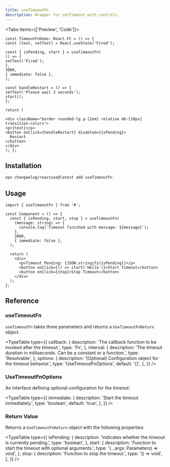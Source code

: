 ```yaml
---
title: useTimeoutFn
description: Wrapper for setTimeout with controls.
---
```


<Tabs items={['Preview', 'Code']}>
  <Tab value="Preview">
    <TimeoutFnDemo />
  </Tab>
  <Tab value="Code">
  ```tsx
const TimeoutFnDemo: React.FC = () => {
  const [text, setText] = React.useState('Fired');

const { isPending, start } = useTimeoutFn(
() => {
setText('Fired');
},
3000,
{ immediate: false },
);

const handleRestart = () => {
setText('Please wait 3 seconds');
start();
};

return (

<div className="border rounded-lg p-[2em] relative mb-[10px] transition-colors">
  <p>{text}</p>
  <button onClick={handleRestart} disabled={isPending}>
    Restart
  </button>
</div>
); };

````
</Tab>
</Tabs>

## Installation

```bash
npx changeelog/reactuse@latest add useTimeoutFn
````

## Usage

```tsx
import { useTimeoutFn } from '#';

const Component = () => {
  const { isPending, start, stop } = useTimeoutFn(
    (message: string) => {
      console.log(`Timeout finished with message: ${message}`);
    },
    2000,
    { immediate: false },
  );

  return (
    <div>
      <p>Timeout Pending: {JSON.stringify(isPending)}</p>
      <button onClick={() => start('Hello')}>Start Timeout</button>
      <button onClick={stop}>Stop Timeout</button>
    </div>
  );
};
```

## Reference

### useTimeoutFn

`useTimeoutFn` takes three parameters and returns a `UseTimeoutFnReturn` object.

<TypeTable
  type={{
    callback: {
      description: 'The callback function to be invoked after the timeout.',
      type: 'Fn',
    },
    interval: {
      description:
        'The timeout duration in milliseconds. Can be a constant or a function.',
      type: 'Resolvable',
    },
    options: {
      description: '(Optional) Configuration object for the timeout behavior.',
      type: 'UseTimeoutFnOptions',
      default: '{}',
    },
  }}
/>

### UseTimeoutFnOptions

An interface defining optional configuration for the timeout:

<TypeTable
  type={{
    immediate: {
      description: 'Start the timeout immediately.',
      type: 'boolean',
      default: 'true',
    },
  }}
/>

### Return Value

Returns a `UseTimeoutFnReturn` object with the following properties:

<TypeTable
  type={{
    isPending: {
      description: 'Indicates whether the timeout is currently pending.',
      type: 'boolean',
    },
    start: {
      description: 'Function to start the timeout with optional arguments.',
      type: '(...args: Parameters) => void',
    },
    stop: {
      description: 'Function to stop the timeout.',
      type: '() => void',
    },
  }}
/>


